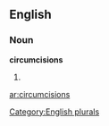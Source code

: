 ==English==

===Noun===
'''circumcisions'''

# {{plural of|[[circumcision]]}}

[[Category:English plurals]]

[[ar:circumcisions]]